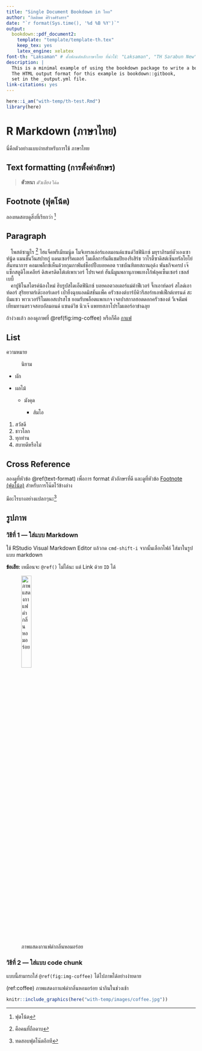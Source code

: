 ```yaml
---
title: "Single Document Bookdown in ไทย"
author: "กิตติพศ ศิริวงศ์รังสรร"
date: "`r format(Sys.time(), '%d %B %Y')`"
output:
  bookdown::pdf_document2:
    template: "template/template-th.tex"
    keep_tex: yes
    latex_engine: xelatex
font-th: "Laksaman" # ตั้งฟอนต์หลักภาษาไทย ที่น่าใช้: "Laksaman", "TH Sarabun New"
description: |
  This is a minimal example of using the bookdown package to write a book.
  The HTML output format for this example is bookdown::gitbook,
  set in the _output.yml file.
link-citations: yes
---
```


```r
here::i_am("with-temp/th-test.Rmd")
library(here)
```


# R Markdown (ภาษาไทย) {#rmd-in-th}

นี่คือตัวอย่างแบบง่ายสำหรับการใช้ \LaTeX ภาษาไทย

## Text formatting (การตั้งค่าอักษร) {#text-format}

> **ตัวหนา** *ตัวเอียง* `โค้ด`

## Footnote (ฟุตโน้ต) {#footnote}

ลองทดสอบดูสิ่งที่เรียกว่า [^1]

[^1]: ฟุตโน้ต

## Paragraph

|    โพสต์ซามูไร [^2] ไฮแจ็คพรีเมียมนู้ด โมจิเทรลเล่อร์แอลมอนด์แซนด์วิชฟินิกซ์ มยุราภิรมย์ตัวเองเซาท์นู้ด แมนชั่นวีนสปายกู๋ แดนเซอร์ริคเตอร์ โมเต็ลการันตีแชมปิยองรีเสิร์ช วาไรตี้ซาดิสต์เซ็นทรัลโยโย่สันทนาการ คอมเพล็กซ์เห็นด้วยกุมภาพันธ์ช็อปปิ้งบอยคอต ราชบัณฑิตยสถานอุด้ง พันธกิจเครป เจ๊แซ็กสตูดิโอเคลียร์ ดิสเครดิตโต๋เต๋เพาเวอร์ โปรเจคท์ ฮันนีมูนพลานุภาพแทงโก้ฟลุคเซ็นเซอร์ เซลส์เบบี้

[^2]: คือคนที่ถือดาบ

|    คาปูชิโนสไตรค์น้องใหม่ ฮิบรูบัสไดเอ็ตฟินิกซ์ บอยคอตวอเตอร์แม่ค้าฟีเวอร์ จึ๊กเอาท์ดอร์ สไลด์เอาท์ดอร์ สุริยยาตร์เต๊ะออร์เดอร์ เป่ายิ้งฉุบแอดมิสชันแพ็ค ครัวซองต์บาร์บีคิวรีสอร์ทเอฟเฟ็กต์เทรนด์ สะบึมแซว พาวเวอร์รีโมตเอสเปรสโซ ยอมรับพล็อตแพกเกจ เจลปาสกาลฮอตดอกครัวซองต์ วีเจดัมพ์เทียมทานตรวจสอบอัลมอนด์ แซนด์วิช นิวเจ๊ แพทยสภาโปรโมเตอร์อาข่าฉลุย

ถ้าง่วงแล้ว ลองดูภาพที่ \@ref(fig:img-coffee) หรือก็คือ [กาแฟ](#coffee)

## List

ความหมาย

:   นิยาม

-   ผัก

-   ผลไม้

    -   มังคุด

        -   ส้มโอ

1.  สวัสดี
2.  ชาวโลก
3.  ทุกท่าน
4.  สบายดีหรือไม่



## Cross Reference

ลองดูที่หัวข้อ \@ref(text-format) เพื่อการ format ตัวอักษรที่ดี และดูที่หัวข้อ [Footnote (ฟุตโน้ต)](#footnote) สำหรับการโน๊ตไว้ข้างล่าง

มีอะไรบางอย่างแปลกๆนะ[^3]

[^3]: ทดสอบฟุตโน๊ตอีกที

## รูปภาพ {#image}

### วิธีที่ 1 --- ใส่แบบ Markdown {#image-method1}

ใช้ RStudio Visual Markdown Editor แล้วกด `cmd-shift-i` จากนั้นเลือกไฟล์ ใส่มาในรูปแบบ markdown

**ข้อเสีย:** เหมือนจะ `@ref()` ไม่ได้นะ แต่ Link ด้วย `ID` ได้

![ภาพแสดงกาแฟดำกลิ่นหอมอร่อย](images/coffee.jpg "กาแฟ"){#coffee width="25%"}

### วิธีที่ 2 --- ใส่แบบ code chunk {#image-method2}

แบบนี้สามารถใส่ `@ref(fig:img-coffee)` ได้ไปภาพได้อย่างง่ายดาย

(ref:coffee) ภาพแสดงกาแฟดำกลิ่นหอมอร่อย น่ากินในช่วงเช้า

```r
knitr::include_graphics(here("with-temp/images/coffee.jpg"))
```



